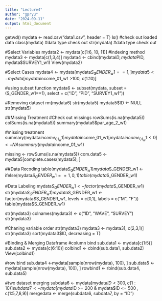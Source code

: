 ---
title: "Lecture4"
author: "gpryu"
date: "2024-09-11"
output: html_document
---
getwd()
mydata <- read.csv("data1.csv", header = T)
ls() #check out loaded data
class(mydata) #data type check out
str(mydata) #data type check out

#Select Variables
mydata2 <- mydata[c(1:6, 10, 11)] #indexing method
mydata3 <- mydata[c(1,3,4)]
mydata4 <- cbind(mydata$ID, mydata$PID, mydata$SURVEY1_w1)
View(mydata2)

#Select Cases
mydata4 <- mydata[mydata$S_GENDER_w1==1, ]
mydata5 <- mydata[mydata$income_01_w1 >100, c(1:10)]

#using subset function
mydata6 <- subset(mydata, subset = (S_GENDER_w1==1),
                  select = c("ID", "PID", "SURVEY1_w1"))

#Removing dataset
rm(mydata6)
str(mydata5)
mydata5$ID <- NULL
str(mydata5)

##Missing Treatment
#Check out missings
rowSums(is.na(mydata5))
colSums(is.na(mydata5))
summary(mydata5$par_age_2_w1)

#missing treatment
summary(mydata$income_01_w1)
mydata$income_01_w1[mydata$income_01_w1 < 0] <- NA
summary(mydata$income_01_w1)

missing <- rowSums(is.na(mydata5))
com.data5 <- mydata5[complete.cases(mydata5), ]

##Data Recoding
table(mydata$S_GENDER_w1)
mydata$S_GENDER_w1 <- ifelse(mydata$S_GENDER_w1 == 1, 0, 1)
table(mydata$S_GENDER_w1)

#Data Labeling
mydata$S_GENDER_w1 <- factor(mydata$S_GENDER_w1)
str(mydata$S_GENDER_w1)
mydata$S_GENDER_w1 <- factor(mydata$S_GENDER_w1,
                             levels = c(0,1),
                             labels = c("M", "F"))
table(mydata$S_GENDER_w1)

str(mydata3)
colnames(mydata3) <- c("ID", "WAVE", "SURVEY")
str(mydata3)

#Chaning variable order
str(mydata3)
mydata3 <- mydata3[, c(2,3,1)] 
str(mydata3)
sort(mydata3$ID, decreasing = T)

#Binding & Merging Dataframe
#column bind
sub.data1 <- mydata[c(1:5)]
sub.data2 <- mydata[c(6:10)]
colbind1 <- cbind(sub.data1, sub.data2)
View(colbind1)

#row bind
sub.data4 <-mydata[sample(nrow(mydata), 100), ]
sub.data5 <-mydata[sample(nrow(mydata), 100), ]
rowbind1 <- rbind(sub.data4, sub.data5)

#two dataset merging
subdata6 <- mydata[mydata$ID < 300, c(1:10)] 
subdata7 <- mydata[mydata$ID >= 200 & mydata$ID <= 500 , c(1:5,7,8,9)] 
mergedata <- merge(subdata6, subdata7, by = "ID")


